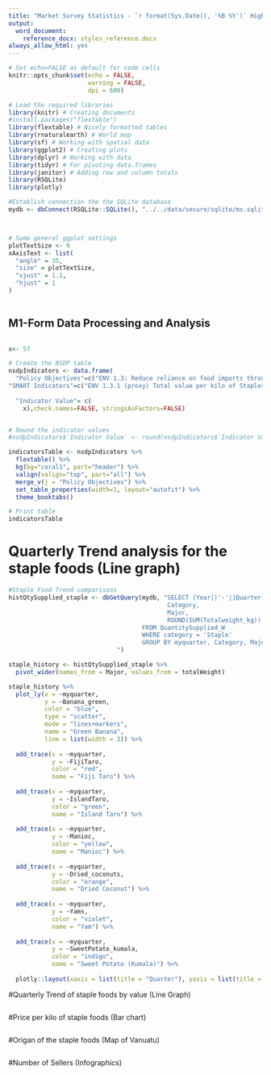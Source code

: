 ```yaml
---
title: "Market Survey Statistics - `r format(Sys.Date(), '%B %Y')` Highlights"
output:
  word_document:
    reference_docx: styles_reference.docx
always_allow_html: yes
---
```


```r
# Set echo=FALSE as default for code cells
knitr::opts_chunk$set(echo = FALSE, 
                      warning = FALSE,
                      dpi = 600)

```

```r
# Load the required libraries
library(knitr) # Creating documents
#install.packages("flextable")
library(flextable) # Nicely formatted tables
library(rnaturalearth) # World map
library(sf) # Working with spatial data
library(ggplot2) # Creating plots
library(dplyr) # Working with data
library(tidyr) # For pivoting data.frames
library(janitor) # Adding row and column totals
library(RSQLite)
library(plotly)

#Establish connection the the SQLite database
mydb <- dbConnect(RSQLite::SQLite(), "../../data/secure/sqlite/ms.sqlite")



# Some general ggplot settings
plotTextSize <- 9
xAxisText <- list(
  "angle" = 35,
  "size" = plotTextSize,
  "vjust" = 1.1,
  "hjust" = 1
)
                       
```

## M1-Form Data Processing and Analysis

```r





```


```r
x<- 57

# Create the NSDP table
nsdpIndicators <- data.frame(
  "Policy Objectives"=c("ENV 1.3: Reduce reliance on food imports through import substitution for food products that can be produced domestically"),
"SMART Indicators"=c("ENV 1.3.1 (proxy) Total value per kilo of Staples, Vegetables and Fruits from Port Vila Central Market)"),
                       
  "Indicator Value"= c(
    x),check.names=FALSE, stringsAsFactors=FALSE)


# Round the indicator values
#nsdpIndicators$`Indicator Value` <- round(nsdpIndicators$`Indicator Value`, digits = 2)

indicatorsTable <- nsdpIndicators %>%
  flextable() %>%
  bg(bg="coral1", part="header") %>%
  valign(valign="top", part="all") %>%
  merge_v(j = "Policy Objectives") %>%
  set_table_properties(width=1, layout="autofit") %>%
  theme_booktabs()

# Print table
indicatorsTable

```
# Quarterly Trend analysis for the staple foods (Line graph)

```r

#Staple Food Trend comparisons
histQtySupplied_staple <- dbGetQuery(mydb, "SELECT (Year||'-'||Quarter) AS myquarter, 
                                            Category, 
                                            Major, 
                                            ROUND(SUM(Totalweight_kg)) AS totalWeight
                                     FROM QuantitySupplied_W
                                     WHERE category = 'Staple'
                                     GROUP BY myquarter, Category, Major
                              ")

staple_history <- histQtySupplied_staple %>%
  pivot_wider(names_from = Major, values_from = totalWeight)

staple_history %>%
  plot_ly(x = ~myquarter,
          y = ~Banana_green,
          color = "blue",
          type = "scatter",
          mode = "lines+markers",
          name = "Green Banana",
          line = list(width = 3)) %>%
  
  add_trace(x = ~myquarter,
            y = ~FijiTaro,
            color = "red",
            name = "Fiji Taro") %>%
  
  add_trace(x = ~myquarter,
            y = ~IslandTaro,
            color = "green",
            name = "Island Taro") %>%
  
  add_trace(x = ~myquarter,
            y = ~Manioc,
            color = "yellow",
            name = "Manioc") %>%
  
  add_trace(x = ~myquarter,
            y = ~Dried_coconuts,
            color = "orange",
            name = "Dried Coconut") %>%
  
  add_trace(x = ~myquarter,
            y = ~Yams,
            color = "violet",
            name = "Yam") %>%
  
  add_trace(x = ~myquarter,
            y = ~SweetPotato_kumala,
            color = "indigo",
            name = "Sweet Potato (Kumala)") %>%  
  
  plotly::layout(xaxis = list(title = "Quarter"), yaxis = list(title = 'Value (Kilogram))'))


```

#Quarterly Trend of staple foods by value (Line Graph)
```r


```


#Price per kilo of staple foods (Bar chart)

```r


```


#Origan of the staple foods (Map of Vanuatu)

```r



```


#Number of Sellers (Infographics)

```r


```


